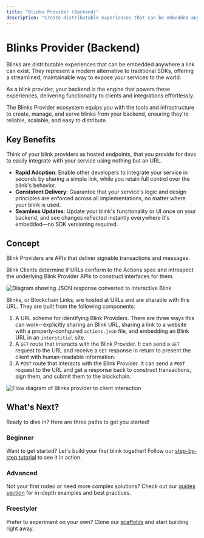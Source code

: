 ```yaml
---
title: "Blinks Provider (Backend)"
description: "Create distributable experiences that can be embedded anywhere a link can exist, serving as a modern alternative to traditional SDKs."
---
```


# Blinks Provider (Backend)

Blinks are distributable experiences that can be embedded anywhere a link can exist. They represent a modern alternative to traditional SDKs, offering a streamlined, maintainable way to expose your services to the world.

As a blink provider, your backend is the engine that powers these experiences, delivering functionality to clients and integrations effortlessly.

The Blinks Provider ecosystem equips you with the tools and infrastructure to create, manage, and serve blinks from your backend, ensuring they're reliable, scalable, and easy to distribute.

## Key Benefits

Think of your blink providers as hosted endpoints, that you provide for devs to easily integrate with your service using nothing but an URL.

- **Rapid Adoption**: Enable other developers to integrate your service in seconds by sharing a simple link, while you retain full control over the blink's behavior.
- **Consistent Delivery**: Guarantee that your service's logic and design principles are enforced across all implementations, no matter where your blink is used.
- **Seamless Updates**: Update your blink's functionality or UI once on your backend, and see changes reflected instantly everywhere it's embedded—no SDK versioning required.

## Concept

Blink Providers are APIs that deliver signable transactions and messages.

Blink Clients determine if URLs conform to the Actions spec and introspect the underlying Blink Provider APIs to construct interfaces for them.

<img src="https://res.cloudinary.com/dnxjhra4h/image/upload/f_auto,q_auto/dialect-docs/json-to-blink.png" alt="Diagram showing JSON response converted to interactive Blink" />

Blinks, or Blockchain Links, are hosted at URLs and are sharable with this URL. They are built from the following components:

1. A URL scheme for identifying Blink Providers. There are three ways this can work--explicitly sharing an Blink URL, sharing a link to a website with a properly-configured `actions.json` file, and embedding an Blink URL in an `interstitial` site.
2. A `GET` route that interacts with the Blink Provider. It can send a `GET` request to the URL and receive a `GET` response in return to present the client with human-readable information.
3. A `POST` route that interacts with the Blink Provider. It can send a `POST` request to the URL and get a response back to construct transactions, sign them, and submit them to the blockchain.

<img src="https://res.cloudinary.com/dnxjhra4h/image/upload/f_auto,q_auto/dialect-docs/blinks-flow-diagram.png" alt="Flow diagram of Blinks provider to client interaction" />

## What's Next?

Ready to dive in? Here are three paths to get you started!

### Beginner

Want to get started? Let's build your first blink together!
Follow our [step-by-step tutorial](build-your-first-blink) to see it in action.

### Advanced

Not your first rodeo or need more complex solutions? Check out our [guides section](guides/index) for in-depth examples and best practices.

### Freestyler

Prefer to experiment on your own? Clone our [scaffolds](../blinks-scaffolds/index) and start building right away.